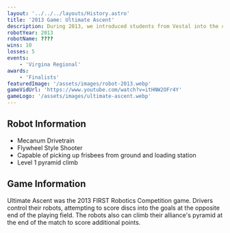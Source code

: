 ---
layout: '../../../layouts/History.astro'
title: '2013 Game: Ultimate Ascent'
description: During 2013, we introduced students from Vestal into the club. We made it to finals at the Virgina Regional!
robotYear: 2013
robotName: ????
wins: 10
losses: 5
events: 
    - 'Virgina Regional'
awards:
    - 'Finalists'
featuredImage: '/assets/images/robot-2013.webp'
gameVidUrl: 'https://www.youtube.com/watch?v=itHNW2OFr4Y'
gameLogo: '/assets/images/ultimate-ascent.webp'
---

## Robot Information

- Mecanum Drivetrain
- Flywheel Style Shooter
- Capable of picking up frisbees from ground and loading station
- Level 1 pyramid climb

## Game Information

Ultimate Ascent was the 2013 FIRST Robotics Competition game.  Drivers control their robots, attempting to score discs into the goals at the opposite end of the playing field. The robots also can climb their alliance's pyramid at the end of the match to score additional points.
